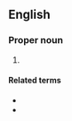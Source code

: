 ==English==

===Proper noun===
{{en-proper noun}}

# {{abbreviation of|en|1 Peter}}

====Related terms====
* {{l|en|Pet.}}
* {{l|en|2 Pet.}}